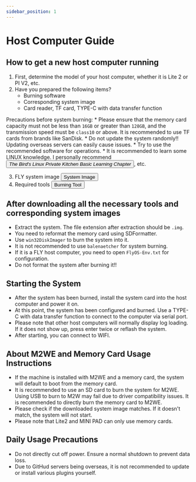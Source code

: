 ```yaml
---
sidebar_position: 1
---
```


# Host Computer Guide

## How to get a new host computer running

1. First, determine the model of your host computer, whether it is Lite 2 or PI V2, etc.
2. Have you prepared the following items?
    * Burning software
    * Corresponding system image
    * Card reader, TF card, TYPE-C with data transfer function

Precautions before system burning:
    * Please ensure that the memory card capacity must not be less than `16GB` or greater than `128GB`, and the transmission speed must be `class10` or above. It is recommended to use TF cards from brands like SanDisk.
    * Do not update the system randomly!! Updating overseas servers can easily cause issues.
    * Try to use the recommended software for operations.
    * It is recommended to learn some LINUX knowledge. I personally recommend <Button variant="contained" disableElevation href="https://item.jd.com/12443890.html">*The Bird's Linux Private Kitchen Basic Learning Chapter*</Button>, etc.

3. FLY system image <Button variant="contained" disableElevation href="/docs/category/系统镜像">System Image</Button>
4. Required tools <Button variant="contained" disableElevation href="/docs/ResDownload/auxiliary_software/">Burning Tool</Button>

## After downloading all the necessary tools and corresponding system images

  * Extract the system. The file extension after extraction should be `.img`.
  * You need to reformat the memory card using SDFormatter.
  * Use `win32DiskImager` to burn the system into it.
  * It is not recommended to use `balenaetcher` for system burning.
  * If it is a FLY host computer, you need to open `FlyOS-Env.txt` for configuration.
  * Do not format the system after burning it!!

## Starting the System

  * After the system has been burned, install the system card into the host computer and power it on.
  * At this point, the system has been configured and burned. Use a TYPE-C with data transfer function to connect to the computer via serial port.
  * Please note that other host computers will normally display log loading. If it does not show up, press enter twice or reflash the system.
  * After starting, you can connect to WIFI.

## About M2WE and Memory Card Usage Instructions

  * If the machine is installed with M2WE and a memory card, the system will default to boot from the memory card.
  * It is recommended to use an SD card to burn the system for M2WE. Using USB to burn to M2W may fail due to driver compatibility issues. It is recommended to directly burn the memory card to M2WE.
  * Please check if the downloaded system image matches. If it doesn't match, the system will not start.
  * Please note that Lite2 and MINI PAD can only use memory cards.

## Daily Usage Precautions

  * Do not directly cut off power. Ensure a normal shutdown to prevent data loss.
  * Due to GitHud servers being overseas, it is not recommended to update or install various plugins yourself.
